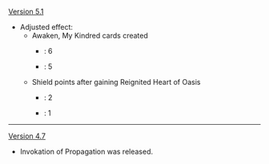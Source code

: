 {{Change History/Header}}
[[Version 5.1]]
* Adjusted effect:
** Awaken, My Kindred cards created
*** {{color|Old}}: 6
*** {{color|New}}: 5
** Shield points after gaining Reignited Heart of Oasis
*** {{color|Old}}: 2
*** {{color|New}}: 1
----
[[Version 4.7]]
* Invokation of Propagation was released.
